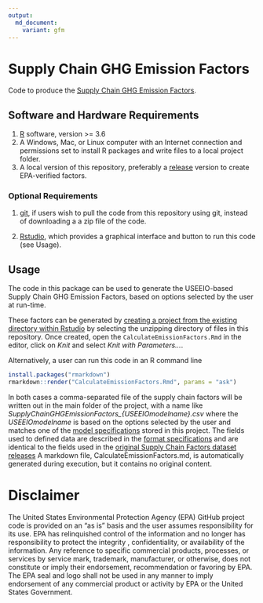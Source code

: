 ```yaml
---
output:
  md_document:
    variant: gfm
---
```


<!-- README.md is generated from README.Rmd. Please edit that file -->

# Supply Chain GHG Emission Factors

Code to produce the [Supply Chain GHG Emission Factors](https://cfpub.epa.gov/si/si_public_record_Report.cfm?dirEntryId=349324).

## Software and Hardware Requirements
1. [R](https://www.r-project.org/) software, version >= 3.6
2. A Windows, Mac, or Linux computer with an Internet connection and permissions set to install R packages and write files to a local project folder.
3. A local version of this repository, preferably a [release](releases/) version to create EPA-verified factors.

### Optional Requirements
1. [git](https://github.com/git-guides/install-git), if users wish to pull the code from this repository using git, instead of downloading a a zip file of the code.

2. [Rstudio](https://www.rstudio.com/products/rstudio/download/#download), which provides a graphical interface and button to run this code (see Usage).

## Usage

The code in this package can be used to generate the USEEIO-based Supply Chain GHG Emission Factors, based on options selected by the user at run-time. 

These factors can be generated by [creating a project from the existing directory within Rstudio](https://support.rstudio.com/hc/en-us/articles/200526207-Using-RStudio-Projects) by selecting the unzipping directory of files in this repository. Once created, open
the `CalculateEmissionFactors.Rmd` in the editor, click on *Knit* and select *Knit with Parameters…*.

Alternatively, a user can run this code in an R command line
``` r
install.packages("rmarkdown")
rmarkdown::render("CalculateEmissionFactors.Rmd", params = "ask")
```

In both cases a comma-separated file of the supply chain factors will be written out in the main folder of the project, with a name like *SupplyChainGHGEmissionFactors_{USEEIOmodelname}.csv* where the *USEEIOmodelname* is based on the options selected by the user and matches one of the [model specifications](model-specs/) stored in this project.
The fields used to defined data are described in the [format specifications](format-specs/) and are identical to the fields used in the [original Supply Chain Factors dataset releases](https://cfpub.epa.gov/si/si_public_record_Report.cfm?dirEntryId=349324) A markdown file, CalculateEmissionFactors.md, is automatically generated during execution, but it contains no original content.

# Disclaimer
The United States Environmental Protection Agency (EPA) GitHub project code is provided on an "as is" basis and the user assumes responsibility for its use. EPA has relinquished control of the information and no longer has responsibility to protect the integrity , confidentiality, or availability of the information. Any reference to specific commercial products, processes, or services by service mark, trademark, manufacturer, or otherwise, does not constitute or imply their endorsement, recommendation or favoring by EPA. The EPA seal and logo shall not be used in any manner to imply endorsement of any commercial product or activity by EPA or the United States Government.
